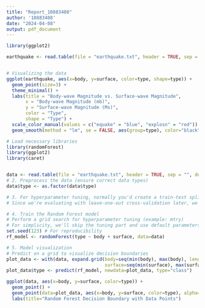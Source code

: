 ```yaml
---
title: "Report_10883408"
author: '10883408'
date: "2024-04-08"
output: pdf_document
---
```


```r

library(ggplot2)

earthquake <- read.table(file = "earthquake.txt", header = TRUE, sep = "", dec = ".")


# Visualizing the data
ggplot(earthquake, aes(x=body, y=surface, color=type, shape=type)) +
  geom_point(size=3) +
  theme_minimal() +
  labs(title = "Body-wave Magnitude vs. Surface-wave Magnitude",
       x = "Body-wave Magnitude (mb)",
       y = "Surface-wave Magnitude (Ms)",
       color = "Type",
       shape = "Type") +
  scale_color_manual(values = c("equake" = "blue", "explosn" = "red")) +
  geom_smooth(method = "lm", se = FALSE, aes(group=type), color="black") 

```



```r
# Load necessary libraries
library(randomForest)
library(ggplot2)
library(caret)


data <- read.table(file = "earthquake.txt", header = TRUE, sep = "", dec = ".")
# 2. Preprocess the data (ensure correct data types)
data$type <- as.factor(data$type)

# 3. For hyperparameter tuning, normally you'd create a train-test split or use cross-validation.
# Since we're evaluating with leave-one-out cross-validation later, we'll skip splitting here.

# 4. Train the Random Forest model
# Perform a grid search for hyperparameter tuning (example: mtry)
# For simplicity, we'll skip the tuning part and use default parameters here
set.seed(123) # For reproducibility
rf_model <- randomForest(type ~ body + surface, data=data)

# 5. Model visualization
# Predict on a grid to visualize decision boundaries
plot_data <- with(data, expand.grid(body=seq(min(body), max(body), length.out=100),
                                    surface=seq(min(surface), max(surface), length.out=100)))
plot_data$type <- predict(rf_model, newdata=plot_data, type="class")

ggplot(data, aes(x=body, y=surface, color=type)) +
  geom_point() +
  geom_point(data=plot_data, aes(x=body, y=surface, color=type), alpha=0.5) +
  labs(title="Random Forest Decision Boundary with Data Points")

```

